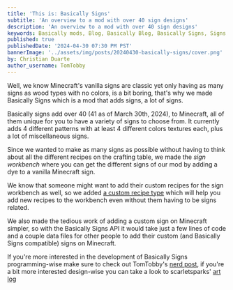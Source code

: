 ```yaml
---
title: 'This is: Basically Signs'
subtitle: 'An overview to a mod with over 40 sign designs'
description: 'An overview to a mod with over 40 sign designs'
keywords: Basically mods, Blog, Basically Blog, Basically Signs, Signs Mod, Minecraft Mod, Devlog
published: true
publishedDate: '2024-04-30 07:30 PM PST'
bannerImage: '../assets/img/posts/20240430-basically-signs/cover.png'
by: Christian Duarte
author_username: TomTobby
---
```


Well, we know Minecraft's vanilla signs are classic yet only having as many signs as wood types with no colors, is a bit boring, that's why we made Basically Signs which is a mod that adds signs, a lot of signs.

Basically signs add over 40 (41 as of March 30th, 2024), to Minecraft, all of them unique for you to have a variety of signs to choose from. It currently adds 4 different patterns with at least 4 different colors textures each, plus a lot of miscellaneous signs.

Since we wanted to make as many signs as possible without having to think about all the different recipes on the crafting table, we made the *sign workbench* where you can get the different signs of our mod by adding a dye to a vanilla Minecraft sign.

We know that someone might want to add their custom recipes for the sign workbench as well, so we added [a custom recipe type](nerdblog.md) which will help you add new recipes to the workbench even without them having to be signs related.

We also made the tedious work of adding a custom sign on Minecraft simpler, so with the Basically Signs API it would take just a few lines of code and a couple data files for other people to add their custom (and Basically Signs compatible) signs on Minecraft.

If you're more interested in the development of Basically Signs programming-wise make sure to check out TomTobby's [nerd post](nerdblog.md), if you're a bit more interested design-wise you can take a look to scarletsparks' [art log](artlog.md)